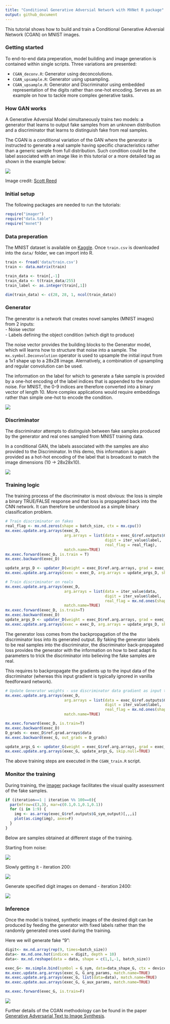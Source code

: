 ```yaml
---
title: "Conditional Generative Adversial Network with MXNet R package"
output: github_document
---
```


This tutorial shows how to build and train a Conditional Generative Adversial Network (CGAN) on MNIST images. 


### Getting started

To end-to-end data preperation, model building and image generation is contained within single scripts. Three variations are presented: 

 - `CGAN_deconv.R`: Generator using deconcolutions.
 - `CGAN_upsample.R`: Generator using upsampling.
 - `CGAN_upsample.R`: Generator and Discriminator using embedded representation of the digits rather than one-hot encoding. Serves as an example on how to tackle more complex generative tasks. 

### How GAN works

A Generative Adversial Model simultaneously trains two models: a generator that learns to output fake samples from an unknown distribution and a discriminator that learns to distinguish fake from real samples. 

The CGAN is a conditional variation of the GAN where the generator is instructed to generate a real sample having specific characteristics rather than a generic sample from full distribution. Such condition could be the label associated with an image like in this tutorial or a more detailed tag as shown in the example below: 

![](www/cgan_network.jpg)

Image credit: [Scott Reed](https://github.com/reedscot/icml2016)

### Initial setup

The following packages are needed to run the tutorials: 

```r
require("imager")
require("data.table")
require("mxnet")
```

### Data preperation

The MNIST dataset is available on [Kaggle](https://www.kaggle.com/c/digit-recognizer/data). Once `train.csv` is downloaded into the `data/` folder, we can import into R.  

```r
train <- fread('data/train.csv')
train <- data.matrix(train)

train_data <- train[,-1]
train_data <- t(train_data/255)
train_label <- as.integer(train[,1])

dim(train_data) <- c(28, 28, 1, ncol(train_data))
```

### Generator 

The generator is a network that creates novel samples (MNIST images) from 2 inputs:  
- Noise vector  
- Labels defining the object condition (which digit to produce)

The noise vector provides the building blocks to the Generator model, which will learns how to structure that noise into a sample. The `mx.symbol.Deconvolution` operator is used to upsample the initial input from a 1x1 shape up to a 28x28 image. Alernatively, a combination of upsampling and regular convolution can be used. 

The information on the label for which to generate a fake sample is provided by a one-hot encoding of the label indices that is appended to the random noise. For MNIST, the 0-9 indices are therefore converted into a binary vector of length 10. More complex applications would require embeddings rather than simple one-hot to encode the condition. 


![](www/Generator.png)

### Discriminator

The discriminator attempts to distinguish between fake samples produced by the generator and real ones sampled from MNIST training data. 

In a conditional GAN, the labels associated with the samples are also provided to the Discriminator. In this demo, this information is again provided as a hot-hot encoding of the label that is broadcast to match the image dimensions (10 -> 28x28x10). 

![](www/Discriminator.png)

### Training logic

The training process of the discriminator is most obvious: the loss is simple a binary TRUE/FALSE response and that loss is propagated back into the CNN network. It can therefore be understood as a simple binary classification problem. 

```r

# Train discriminator on fakes
real_flag <- mx.nd.zeros(shape = batch_size, ctx = mx.cpu())
mx.exec.update.arg.arrays(exec_D, 
                          arg.arrays = list(data = exec_G$ref.outputs$G_sym_output, 
                                            digit = iter_value$label, 
                                            real_flag = real_flag), 
                          match.name=TRUE)
mx.exec.forward(exec_D, is.train = T)
mx.exec.backward(exec_D)

update_args_D <- updater_D(weight = exec_D$ref.arg.arrays, grad = exec_D$ref.grad.arrays)
mx.exec.update.arg.arrays(exec = exec_D, arg.arrays = update_args_D, skip.null=TRUE)

# Train discriminator on reals
mx.exec.update.arg.arrays(exec_D, 
                          arg.arrays = list(data = iter_value$data, 
                                            digit = iter_value$label, 
                                            real_flag = mx.nd.ones(shape = batch_size)), 
                          match.name=TRUE)
mx.exec.forward(exec_D, is.train=T)
mx.exec.backward(exec_D)
update_args_D <- updater_D(weight = exec_D$ref.arg.arrays, grad = exec_D$ref.grad.arrays)
mx.exec.update.arg.arrays(exec = exec_D, arg.arrays = update_args_D, skip.null=TRUE)

```

The generator loss comes from the backpropagation of the the discriminator loss into its generated output. By faking the generator labels to be real samples into the discriminator, the discriminator back-propagated loss provides the generator with the information on how to best adapt its parameters to trick the discriminator into believing the fake samples are real. 

This requires to backpropagate the gradients up to the input data of the discriminator (whereas this input gradient is typically ignored in vanilla feedforward network).  

```r

# Update Generator weights - use discriminator data gradient as input to the generator backpropagation
mx.exec.update.arg.arrays(exec_D, 
                          arg.arrays = list(data = exec_G$ref.outputs$G_sym_output, 
                                            digit = iter_value$label, 
                                            real_flag = mx.nd.ones(shape = batch_size)), 
                          match.name=TRUE)

mx.exec.forward(exec_D, is.train=T)
mx.exec.backward(exec_D)
D_grads <- exec_D$ref.grad.arrays$data
mx.exec.backward(exec_G, out_grads = D_grads)

update_args_G <- updater_G(weight = exec_G$ref.arg.arrays, grad = exec_G$ref.grad.arrays)
mx.exec.update.arg.arrays(exec_G, update_args_G, skip.null=TRUE)

```

The above training steps are executed in the `CGAN_train.R` script. 

### Monitor the training

During training, the [imager](http://dahtah.github.io/imager/) package facilitates the visual quality assessment of the fake samples. 

```r
if (iteration==1 | iteration %% 100==0){
  par(mfrow=c(3,3), mar=c(0.1,0.1,0.1,0.1))
  for (i in 1:9) {
    img <- as.array(exec_G$ref.outputs$G_sym_output)[,,,i]
    plot(as.cimg(img), axes=F)
  }
}
```

Below are samples obtained at different stage of the training.

Starting from noise: 

![](www/CGAN_1.png)

Slowly getting it - iteration 200: 

![](www/CGAN_200.png)

Generate specified digit images on demand - iteration 2400: 

![](www/CGAN_2400.png)

### Inference

Once the model is trained, synthetic images of the desired digit can be produced by feeding the generator with fixed labels rather than the randomly generated ones used during the training. 

Here we will generate fake "9": 

```r
digit<- mx.nd.array(rep(9, times=batch_size))
data<- mx.nd.one.hot(indices = digit, depth = 10)
data<- mx.nd.reshape(data = data, shape = c(1,1,-1, batch_size))

exec_G<- mx.simple.bind(symbol = G_sym, data=data_shape_G, ctx = devices, grad.req = "null")
mx.exec.update.arg.arrays(exec_G, G_arg_params, match.name=TRUE)
mx.exec.update.arg.arrays(exec_G, list(data=data), match.name=TRUE)
mx.exec.update.aux.arrays(exec_G, G_aux_params, match.name=TRUE)

mx.exec.forward(exec_G, is.train=F)
```

![](www/CGAN_infer_9.png)

Further details of the CGAN methodology can be found in the paper [Generative Adversarial Text to Image Synthesis](https://arxiv.org/abs/1605.05396). 

